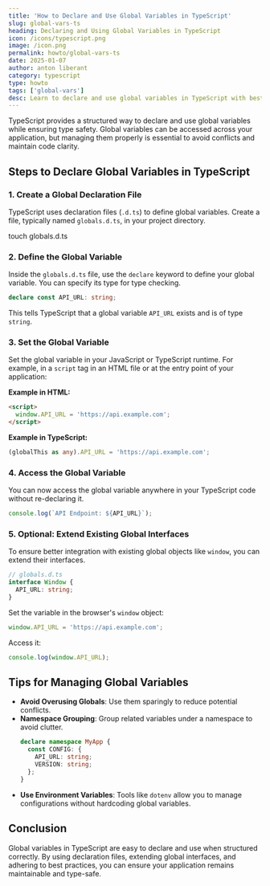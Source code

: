 ```yaml
---
title: 'How to Declare and Use Global Variables in TypeScript'
slug: global-vars-ts
heading: Declaring and Using Global Variables in TypeScript
icon: /icons/typescript.png
image: /icon.png
permalink: howto/global-vars-ts
date: 2025-01-07
author: anton liberant
category: typescript
type: howto
tags: ['global-vars']
desc: Learn to declare and use global variables in TypeScript with best practices. Ensure type safety, avoid naming conflicts, and keep your code clean and maintainable.
---
```


TypeScript provides a structured way to declare and use global variables while ensuring type safety. Global variables can be accessed across your application, but managing them properly is essential to avoid conflicts and maintain code clarity.

## Steps to Declare Global Variables in TypeScript

### 1. Create a Global Declaration File

TypeScript uses declaration files (`.d.ts`) to define global variables. Create a file, typically named `globals.d.ts`, in your project directory.

<div className='code-cmd'>touch globals.d.ts</div>

### 2. Define the Global Variable

Inside the `globals.d.ts` file, use the `declare` keyword to define your global variable. You can specify its type for type checking.

```ts
declare const API_URL: string;
```

This tells TypeScript that a global variable `API_URL` exists and is of type `string`.

### 3. Set the Global Variable

Set the global variable in your JavaScript or TypeScript runtime. For example, in a `script` tag in an HTML file or at the entry point of your application:

**Example in HTML:**

```html
<script>
  window.API_URL = 'https://api.example.com';
</script>
```

**Example in TypeScript:**

```ts
(globalThis as any).API_URL = 'https://api.example.com';
```

### 4. Access the Global Variable

You can now access the global variable anywhere in your TypeScript code without re-declaring it.

```ts
console.log(`API Endpoint: ${API_URL}`);
```

### 5. Optional: Extend Existing Global Interfaces

To ensure better integration with existing global objects like `window`, you can extend their interfaces.

```ts
// globals.d.ts
interface Window {
  API_URL: string;
}
```

Set the variable in the browser's `window` object:

```ts
window.API_URL = 'https://api.example.com';
```

Access it:

```ts
console.log(window.API_URL);
```

## Tips for Managing Global Variables

- **Avoid Overusing Globals**: Use them sparingly to reduce potential conflicts.
- **Namespace Grouping**: Group related variables under a namespace to avoid clutter.
  ```ts
  declare namespace MyApp {
    const CONFIG: {
      API_URL: string;
      VERSION: string;
    };
  }
  ```
- **Use Environment Variables**: Tools like `dotenv` allow you to manage configurations without hardcoding global variables.

## Conclusion

Global variables in TypeScript are easy to declare and use when structured correctly. By using declaration files, extending global interfaces, and adhering to best practices, you can ensure your application remains maintainable and type-safe.
